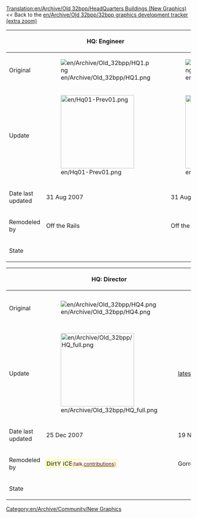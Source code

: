 [[Translation:en/Archive/Old 32bpp/HeadQuarters Buildings (New Graphics)]]
{{en/Linking}}
<< Back to the [[en/Archive/Old 32bpp/32bpp graphics development tracker (extra zoom)]]
[[Category:en/Archive/Community/New Graphics]]


{| border=1 style="background:#e7ebff;"
!
!HQ: Engineer
!HQ: Traffic Manager
!HQ: Transport Coordinator
|-
!Original
|[[File:en/Archive/Old 32bpp/HQ1.png]]
|[[File:en/Archive/Old 32bpp/HQ2.png]]
|[[File:en/Archive/Old 32bpp/HQ3.png]]
|-
!Update
|[[File:en/Hq01-Prev01.png|200px]]
|[[File:en/Hq02-Prev01.png|200px]]
|[[File:en/Hq03.jpeg|200px]]
|-
!Date last updated
|31 Aug 2007
|31 Aug 2007
|
|-
!Remodeled by
|Off the Rails
|Off the Rails
|TagDaze
|-
!State
{{en/Archive/Old 32bpp/WIP}}
{{en/Archive/Old 32bpp/WIP}}
{{en/Archive/Old 32bpp/WIP}}
|}

{| border=1 style="background:#e7ebff;"
!
!HQ: Director
!HQ: Chairman
|-
!Original
|[[File:en/Archive/Old 32bpp/HQ4.png]]
|[[File:en/Archive/Old 32bpp/HQ5.png]]
|-
!Update
|[[File:en/Archive/Old 32bpp/HQ full.png|200px]]
|[http://www.tt-forums.net/viewtopic.php?p=670788#p670788 latest blend file]
|-
!Date last updated
|25 Dec 2007
|19 Nov 2006
|-
!Remodeled by
|<span style="border: 1px solid #ff0; background: #fff; color: #660;"><b><span style="color: #660;">DirtY iCE</span></b><small>(<span style="color: #600;">talk</span>,[[Special:Contributions/DirtY iCE|<span style="color: #600;">contributions</span>]])</small></span>
|Gorre 
|-
!State
{{en/Archive/Old 32bpp/WIP}}
{{en/Archive/Old 32bpp/Unclaimed}}
|}